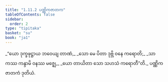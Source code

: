 ```yaml
---
title: "1.11.2 ပဏ္ဏိကဇာတက"
tableOfContents: false
sidebar:
  order: 2
type: "tipitaka"
basket: "su"
book: "ja1"
---
```



<DynamicBreadcrumb />

<Division number="102" book="ja1" e="ch" v="22" p="24">

<Paragraph number="227" type="verses" book="ja1">
_“ယော ဒုက္ခဖုဋ္ဌာယ ဘဝေယျ တာဏံ,_  
_သော မေ ပိတာ ဒုဗ္ဘိ ဝနေ ကရောတိ;_  
_သာ ကဿ ကန္ဒာမိ ဝနဿ မဇ္ဈေ,_  
_ယော တာယိတာ သော သဟသံ ကရောတီ”တိ._  


</Paragraph>
</Division>

<Paragraph number="228" type="center" book="ja1">
ပဏ္ဏိကဇာတကံ ဒုတိယံ.
</Paragraph>